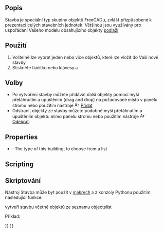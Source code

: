 <languages/>

{{Docnav
|[[Arch_Site|Site]]
|[[Arch_Floor|Floor]]
|[[BIM_Workbench|BIM]]
|IconL=Arch_Site.svg
|IconR=Arch_Floor.svg
|IconC=Workbench_BIM.svg
}}

<div class="mw-translate-fuzzy">
{{GuiCommand/cs|Name=Arch Building|Name/cs=Arch Budova|Workbenches=[[Arch_Workbench/cs|Architektura]]|MenuLocation=Arch → Building|Shortcut=B U|SeeAlso=[[Arch Floor/cs|Arch Podlaží]], [[Arch Site/cs|Arch Staveniště]]}}
</div>

<span id="Description"></span>
==Popis==

Stavba je speciální typ skupiny objektů FreeCADu, zvlášť přizpůsobené k prezentaci celých stavebních jednotek. Většinou jsou využívány pro uspořádání Vašeho modelu obsahujícího objekty [[Arch Floor/cs|podlaží]]

<span id="Usage"></span>
<div class="mw-translate-fuzzy">
==Použití==
</div>

<div class="mw-translate-fuzzy">
# Volitelně lze vybrat jeden nebo více objektů, které lze vložit do Vaší nové stavby
# Stiskněte tlačítko {{KEY|[[Image:Arch Building.png|16px]] '''Stavba'''}} nebo klávesy {{KEY|B}} a {{KEY|U}}
</div>

<span id="Options"></span>
==Volby==

<div class="mw-translate-fuzzy">
* Po vytvoření stavby můžete přidávat další objekty pomocí myši přetáhnutím a upuštěním (drag and drop) na požadované místo v panelu stromu nebo použitím nástroje [[Image:Arch Add.png|16px]] [[Arch Add/cs|Přidat]]
* Odstranit objekty ze stavby můžete podobně myší přetáhnutím a upuštěním objektu mimo panelu stromu nebo použitím nástroje [[Image:Arch Remove.png|16px]] [[Arch Remove/cs|Odebrat]].
</div>

==Properties==

* {{PropertyData|Building Type}}: The type of this building, to choose from a list

==Scripting==

<div class="mw-translate-fuzzy">
==Skriptování==
</div>

<div class="mw-translate-fuzzy">
Nástroj Stavba může být použit v [[macros/cs|makrech]] a z konzoly Pythonu použitím následující funkce:
</div>
{{Code|code=
Building = makeBuilding(objectslist=None, baseobj=None, name="Building")
}}

<div class="mw-translate-fuzzy">
vytvoří stavbu včetně objektů ze seznamu objectslist
</div>

Příklad:

{{Code|code=
import FreeCAD, Draft, Arch

p1 = FreeCAD.Vector(0, 0, 0)
p2 = FreeCAD.Vector(2000, 0, 0)
baseline = Draft.makeLine(p1, p2)
baseline2 = Draft.makeLine(p1, -1*p2)

Wall1 = Arch.makeWall(baseline, length=None, width=150, height=2000)
Wall2 = Arch.makeWall(baseline2, length=None, width=150, height=1800)
FreeCAD.ActiveDocument.recompute()

Building = Arch.makeBuilding([Wall1, Wall2])

Site = Arch.makeSite(Building)
FreeCAD.ActiveDocument.recompute()
}}


<div class="mw-translate-fuzzy">
{{docnav|[[Arch_BuildingPart|Building Part]]|[[Arch_Site|Site]]|[[Arch_Workbench/cs|Arch]]|IconL=Arch_BuildingPart.svg |IconC=Workbench_Arch.svg |IconR=Arch_Site.svg}}
</div>

{{BIM_Tools_navi{{#translation:}}}}
{{Userdocnavi{{#translation:}}}}